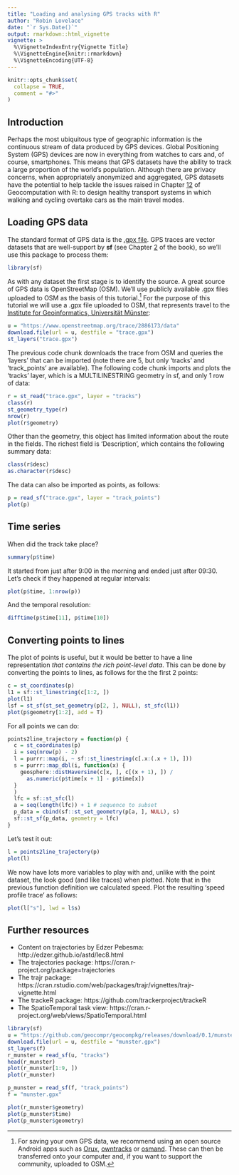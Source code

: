 ```yaml
---
title: "Loading and analysing GPS tracks with R"
author: "Robin Lovelace"
date: "`r Sys.Date()`"
output: rmarkdown::html_vignette
vignette: >
  %\VignetteIndexEntry{Vignette Title}
  %\VignetteEngine{knitr::rmarkdown}
  %\VignetteEncoding{UTF-8}
---
```


```r
knitr::opts_chunk$set(
  collapse = TRUE,
  comment = "#>"
)
```

## Introduction

Perhaps the most ubiquitous type of geographic information is the continuous stream of data produced by GPS devices.
Global Positioning System (GPS) devices are now in everything from watches to cars and, of course, smartphones.
This means that GPS datasets have the ability to track a large proportion of the world's population.
Although there are privacy concerns, when appropriately anonymized and aggregated, GPS datasets have the potential to help tackle the issues raised in Chapter [12](http://geocompr.robinlovelace.net/transport.html) of Geocomputation with R:
to design healthy transport systems in which walking and cycling overtake cars as the main travel modes.

## Loading GPS data

The standard format of GPS data is the [.gpx file](https://en.wikipedia.org/wiki/GPS_Exchange_Format).
GPS traces are vector datasets that are well-support by **sf** (see Chapter [2](https://geocompr.robinlovelace.net/spatial-class.html) of the book), so we'll use this package to process them:

```r
library(sf)
```

As with any dataset the first stage is to identify the source.
A great source of GPS data is OpenStreetMap (OSM).
We'll use publicly available .gpx files uploaded to OSM as the basis of this tutorial.^[
For saving your own GPS data, we recommend using an open source Android apps such as [Orux](https://www.oruxmaps.com/cs/en/), [owntracks](https://github.com/owntracks/android) or [osmand](https://osmand.net/features/trip-recording-plugin).
These can then be transferred onto your computer and, if you want to support the community, uploaded to OSM.
]
For the purpose of this tutorial we will use a .gpx file uploaded to OSM, that represents travel to the [Institute for Geoinformatics, Universität Münster](https://www.uni-muenster.de/Geoinformatics/en/):

```r
u = "https://www.openstreetmap.org/trace/2886173/data"
download.file(url = u, destfile = "trace.gpx")
st_layers("trace.gpx")
```

The previous code chunk downloads the trace from OSM and queries the 'layers' that can be imported (note there are 5, but only 'tracks' and 'track_points' are available).
The following code chunk imports and plots the 'tracks' layer, which is a MULTILINESTRING geometry in sf, and only 1 row of data:

```r
r = st_read("trace.gpx", layer = "tracks")
class(r)
st_geometry_type(r)
nrow(r)
plot(r$geometry)
```

Other than the geometry, this object has limited information about the route in the fields. 
The richest field is 'Description', which contains the following summary data:

```r
class(r$desc)
as.character(r$desc)
```

The data can also be imported as points, as follows:

```r
p = read_sf("trace.gpx", layer = "track_points")
plot(p)
```

## Time series

When did the track take place?

```r
summary(p$time)
```

It started from just after 9:00 in the morning and ended just after 09:30.
Let's check if they happened at regular intervals:

```r
plot(p$time, 1:nrow(p))
```

And the temporal resolution:

```r
difftime(p$time[11], p$time[10])
```

## Converting points to lines

The plot of points is useful, but it would be better to have a line representation *that contains the rich point-level data*.
This can be done by converting the points to lines, as follows for the the first 2 points:

```r
c = st_coordinates(p)
l1 = sf::st_linestring(c[1:2, ])
plot(l1)
lsf = st_sf(st_set_geometry(p[2, ], NULL), st_sfc(l1))
plot(p$geometry[1:2], add = T)
```

For all points we can do:

```r
points2line_trajectory = function(p) {
  c = st_coordinates(p)
  i = seq(nrow(p) - 2)
  l = purrr::map(i, ~ sf::st_linestring(c[.x:(.x + 1), ]))
  s = purrr::map_dbl(i, function(x) {
    geosphere::distHaversine(c[x, ], c[(x + 1), ]) /
      as.numeric(p$time[x + 1] - p$time[x])
  }
  )
  lfc = sf::st_sfc(l)
  a = seq(length(lfc)) + 1 # sequence to subset
  p_data = cbind(sf::st_set_geometry(p[a, ], NULL), s)
  sf::st_sf(p_data, geometry = lfc)
}
```

Let's test it out:

```r
l = points2line_trajectory(p)
plot(l)
```

We now have lots more variables to play with and, unlike with the point dataset, the look good (and like traces) when plotted.
Note that in the previous function definition we calculated speed.
Plot the resulting 'speed profile trace' as follows:

```r
plot(l["s"], lwd = l$s)
```

## Further resources

- Content on trajectories by Edzer Pebesma: http://edzer.github.io/astd/lec8.html
- The trajectories package: 
https://cran.r-project.org/package=trajectories
- The trajr package: https://cran.rstudio.com/web/packages/trajr/vignettes/trajr-vignette.html
- The trackeR package: https://github.com/trackerproject/trackeR
- The SpatioTemporal task view: https://cran.r-project.org/web/views/SpatioTemporal.html

<!-- # Larger track datasets -->

<!-- 6 MB -->

```r
library(sf)
u = "https://github.com/geocompr/geocompkg/releases/download/0.1/munster.gpx"
download.file(url = u, destfile = "munster.gpx")
st_layers(f)
r_munster = read_sf(u, "tracks")
head(r_munster)
plot(r_munster[1:9, ])
plot(r_munster)

p_munster = read_sf(f, "track_points")
f = "munster.gpx"

plot(r_munster$geometry)
plot(p_munster$time)
plot(p_munster$geometry)
```


